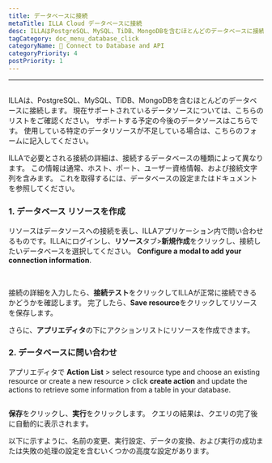 ```yaml
---
title: データベースに接続
metaTitle: ILLA Cloud データベースに接続
desc: ILLAはPostgreSQL、MySQL、TiDB、MongoDBを含むほとんどのデータベースに接続します
tagCategory: doc_menu_database_click
categoryName: 📲 Connect to Database and API
categoryPriority: 4
postPriority: 1
---
```


* * *

## <Heading hidden>データベースに接続する</Heading>

ILLAは、PostgreSQL、MySQL、TiDB、MongoDBを含むほとんどのデータベースに接続します。 現在サポートされているデータソースについては、こちらのリストをご確認ください。 サポートする予定の今後のデータソースはこちらです。 使用している特定のデータリソースが不足している場合は、こちらのフォームに記入してください。

ILLAで必要とされる接続の詳細は、接続するデータベースの種類によって異なります。 この情報は通常、ホスト、ポート、ユーザー資格情報、および接続文字列を含みます。 これを取得するには、データベースの設定またはドキュメントを参照してください。

### 1.  データベース リソースを作成

リソースはデータソースへの接続を表し、ILLAアプリケーション内で問い合わせるものです。ILLAにログインし、**リソース**タブ>**新規作成**をクリックし、接続したいデータベースを選択してください。 **Configure a modal to add your connection information**.

<img
  src='https://cdn.illacloud.com/official-website/img/docs/connect/connect-database/resources.png'
  alt=""
/>
<img
  src='https://cdn.illacloud.com/official-website/img/docs/connect/connect-database/config.png'
  alt=""
/>

接続の詳細を入力したら、**接続テスト**をクリックしてILLAが正常に接続できるかどうかを確認します。 完了したら、**Save resource**をクリックしてリソースを保存します。

さらに、**アプリエディタ**の下にアクションリストにリソースを作成できます。

### 2.  データベースに問い合わせ

アプリエディタで **Action List** > select resource type and choose an existing resource or create a new resource > click **create action** and update the actions to retrieve some information from a table in your database.

<img
  src='https://cdn.illacloud.com/official-website/img/docs/connect/connect-database/action.png'
  alt=""
/>

**保存**をクリックし、**実行**をクリックします。 クエリの結果は、クエリの完了後に自動的に表示されます。

以下に示すように、名前の変更、実行設定、データの変換、および実行の成功または失敗の処理の設定を含むいくつかの高度な設定があります。

<img
  src='https://cdn.illacloud.com/official-website/img/docs/connect/connect-database/run.png'
  alt=""
/>
